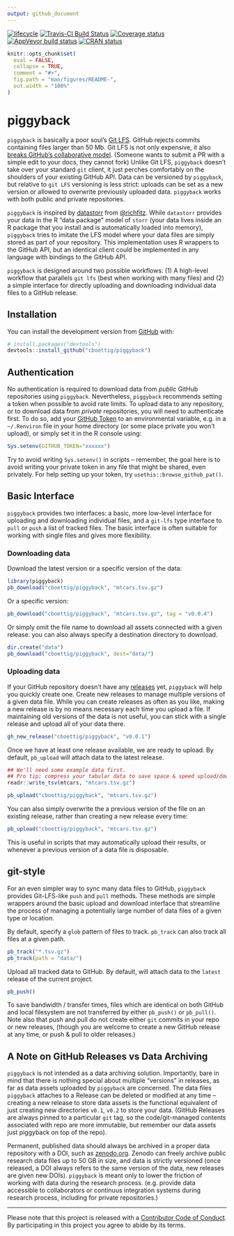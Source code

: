 ```yaml
---
output: github_document
---
```


<!-- README.md is generated from README.Rmd. Please edit that file -->

[![lifecycle](https://img.shields.io/badge/lifecycle-experimental-orange.svg)](https://www.tidyverse.org/lifecycle/#experimental)
[![Travis-CI Build Status](https://travis-ci.org/cboettig/piggyback.svg?branch=master)](https://travis-ci.org/cboettig/piggyback)
[![Coverage status](https://codecov.io/gh/cboettig/piggyback/branch/master/graph/badge.svg)](https://codecov.io/github/cboettig/piggyback?branch=master)
[![AppVeyor build status](https://ci.appveyor.com/api/projects/status/github/cboettig/piggyback?branch=master&svg=true)](https://ci.appveyor.com/project/cboettig/piggyback)
 [![CRAN status](https://www.r-pkg.org/badges/version/piggyback)](https://cran.r-project.org/package=piggyback)
 

```r
knitr::opts_chunk$set(
  eval = FALSE,
  collapse = TRUE,
  comment = "#>",
  fig.path = "man/figures/README-",
  out.width = "100%"
)
```

# piggyback

`piggyback` is basically a poor soul's [Git LFS](https://git-lfs.github.com/).  GitHub rejects commits containing files larger than 50 Mb.  Git LFS is not only expensive, it also [breaks GitHub's collaborative model](https://medium.com/@megastep/github-s-large-file-storage-is-no-panacea-for-open-source-quite-the-opposite-12c0e16a9a91). (Someone wants to submit a PR with a simple edit to your docs, they cannot fork)  Unlike Git LFS, `piggyback` doesn't take over your standard `git` client, it just perches comfortably on the shoulders of your existing GitHub API.  Data can be versioned by `piggyback`, but relative to `git LFS` versioning is less strict: uploads can be set as a new version or allowed to overwrite previously uploaded data.  `piggyback` works with both public and private repositories.  

`piggyback` is inspired by [datastorr](https://github.com/ropenscilabs/datastorr) from [\@richfitz](http://github.com/richfitz). While `datastorr` provides your data in the R "data package" model of `storr` (your data lives inside an R package that you install and is automatically loaded into memory), `piggyback` tries to imitate the LFS model where your data files are simply stored as part of your repository.  This implementation uses R wrappers to the GitHub API, but an identical client could be implemented in any language with bindings to the GitHub API. 

`piggyback` is designed around two possible workflows: (1) A high-level workflow that parallels `git lfs` (best when working with many files) and (2) a simple interface for directly uploading and downloading individual data files to a GitHub release.

## Installation

You can install the development version from [GitHub](https://github.com/) with:

``` r
# install.packages("devtools")
devtools::install_github("cboettig/piggyback")
```

## Authentication

No authentication is required to download data from *public* GitHub repositories using `piggyback`. Nevertheless, `piggyback` recommends setting a token when possible to avoid rate limits. To upload data to any repository, or to download data from *private* repositories, you will need to authenticate first.  To do so, add your [GitHub Token](https://github.com/settings/tokens/new?scopes=repo,gist&description=R:GITHUB_PAT) to an environmental variable, e.g. in a `~/.Renviron` file in your home directory (or some place private you won't upload), or simply set it in the R console using:

```r
Sys.setenv(GITHUB_TOKEN="xxxxxx")
```

Try to avoid writing `Sys.setenv()` in scripts -- remember, the goal here is to avoid writing your private token in any file that might be shared, even privately.  For help setting up your token, try `usethis::browse_github_pat()`.


## Basic Interface

`piggyback` provides two interfaces: a basic, more low-level interface for uploading and downloading individual files, and a `git-lfs` type interface to `pull` or `push` a list of tracked files.  The basic interface is often suitable for working with single files and gives more flexibility. 

### Downloading data

Download the latest version or a specific version of the data:

```r
library(piggyback)
pb_download("cboettig/piggyback", "mtcars.tsv.gz")
```

Or a specific version:

```r
pb_download("cboettig/piggyback", "mtcars.tsv.gz", tag = "v0.0.4")
```

Or simply omit the file name to download all assets connected with a given release.  you can also always specify a destination directory to download. 

```r
dir.create("data")
pb_download("cboettig/piggyback", dest="data/")
```  


### Uploading data

If your GitHub repository doesn't have any [releases](https://help.github.com/articles/creating-releases/) yet, `piggyback` will help you quickly create one.  Create new releases to manage multiple versions of a given data file. While you can create releases as often as you like, making a new release is by no means necessary each time you upload a file.  If maintaining old versions of the data is not useful, you can stick with a single release and upload all of your data there.  

```r
gh_new_release("cboettig/piggyback", "v0.0.1")
```

Once we have at least one release available, we are ready to upload.  By default, `pb_upload` will attach data to the latest release.  

```r
## We'll need some example data first.
## Pro tip: compress your tabular data to save space & speed upload/downloads
readr::write_tsv(mtcars, "mtcars.tsv.gz")

pb_upload("cboettig/piggyback", "mtcars.tsv.gz")
```

You can also simply overwrite the a previous version of the file on an existing release, rather than creating a new release every time:

```r
pb_upload("cboettig/piggyback", "mtcars.tsv.gz")
```

This is useful in scripts that may automatically upload their results, or whenever a previous version of a data file is disposable.  


## git-style

For an even simpler way to sync many data files to GitHub, `piggyback` provides Git-LFS-like `push` and `pull` methods.  These methods are simple wrappers around the basic upload and download interface that streamline the process of managing a potentially large number of data files of a given type or location.  

By default, specify a `glob` pattern of files to track.  `pb_track` can also track all files at a given path.  

```r
pb_track("*.tsv.gz")
pb_track(path = "data/")
```


Upload all tracked data to GitHub.  By default, will attach data to the `latest` release of the current project.  

```r
pb_push()
```


To save bandwidth / transfer times, files which are identical on both GitHub and local filesystem are not transferred by either `pb_push()` or `pb_pull()`.  Note also that push and pull do not create either `git` commits in your repo or new releases, (though you are welcome to create a new GitHub release at any time, or push & pull to older releases.)

## A Note on GitHub Releases vs Data Archiving

`piggyback` is not intended as a data archiving solution.  Importantly, bare in mind that there is nothing special about multiple "versions" in releases, as far as data assets uploaded by `piggyback` are concerned.  The data files `piggyback` attaches to a Release can be deleted or modified at any time -- creating a new release to store data assets is the functional equivalent of just creating new directories `v0.1`, `v0.2` to store your data.  (GitHub Releases are always pinned to a particular `git` tag, so the code/git-managed contents associated with repo are more immutable, but remember our data assets just piggyback on top of the repo).  

Permanent, published data should always be archived in a proper data repository with a DOI, such as [zenodo.org](https://zenodo.org). Zenodo can freely archive public research data files up to 50 GB in size, and data is strictly versioned (once released, a DOI always refers to the same version of the data, new releases are given new DOIs). `piggyback` is meant only to lower the friction of working with data during the research process.  (e.g. provide data accessible to collaborators or continuus integration systems during research process, including for private repositories.)

----

Please note that this project is released with a [Contributor Code of Conduct](CODE_OF_CONDUCT.md).
By participating in this project you agree to abide by its terms.


